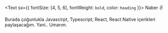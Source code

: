 <Text sx={{ fontSize: [4, 5, 6], fontWeight: `bold`, color: `heading` }}>
  Naber ✌️
</Text>

Burada çoğunlukla Javascirpt, Typescript, React, React Native içerikleri paylaşacağım. Yani.. Umarım.